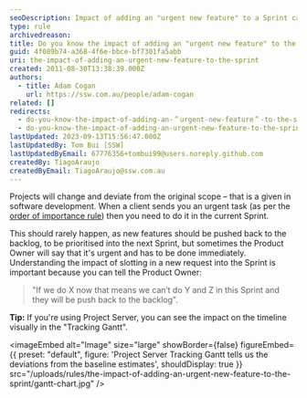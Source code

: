 ```yaml
---
seoDescription: Impact of adding an "urgent new feature" to a Sprint can significantly alter project timelines, compromising original scope and prioritized tasks.
type: rule
archivedreason:
title: Do you know the impact of adding an "urgent new feature" to the Sprint?
guid: 4f089b74-a368-4f6e-bbce-bf7301fa5abb
uri: the-impact-of-adding-an-urgent-new-feature-to-the-sprint
created: 2011-08-30T13:38:39.000Z
authors:
  - title: Adam Cogan
    url: https://ssw.com.au/people/adam-cogan
related: []
redirects:
  - do-you-know-the-impact-of-adding-an-＂urgent-new-feature＂-to-the-sprint
  - do-you-know-the-impact-of-adding-an-urgent-new-feature-to-the-sprint
lastUpdated: 2023-09-13T15:56:47.000Z
lastUpdatedBy: Tom Bui [SSW]
lastUpdatedByEmail: 67776356+tombui99@users.noreply.github.com
createdBy: TiagoAraujo
createdByEmail: TiagoAraujo@ssw.com.au
---
```


Projects will change and deviate from the original scope – that is a given in software development. When a client sends you an urgent task (as per the [order of importance rule](/do-you-complete-work-in-order-of-importance-aka-priorities)) then you need to do it in the current Sprint.

This should rarely happen, as new features should be pushed back to the backlog, to be prioritised into the next Sprint, but sometimes the Product Owner will say that it's urgent and has to be done immediately.
Understanding the impact of slotting in a new request into the Sprint is important because you can tell the Product Owner:

> "If we do X now that means we can’t do Y and Z in this Sprint and they will be push back to the backlog".

**Tip:** If you're using Project Server, you can see the impact on the timeline visually in the "Tracking Gantt".


<imageEmbed
  alt="Image"
  size="large"
  showBorder={false}
  figureEmbed={{
    preset: "default",
    figure: 'Project Server Tracking Gantt tells us the deviations from the baseline estimates',
    shouldDisplay: true
  }}
  src="/uploads/rules/the-impact-of-adding-an-urgent-new-feature-to-the-sprint/gantt-chart.jpg"
/>
